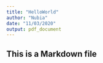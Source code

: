 ```yaml
---
title: "HelloWorld"
author: "Nubia"
date: "11/03/2020"
output: pdf_document
---
```




## This is a Markdown file

